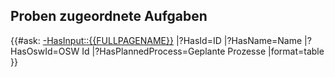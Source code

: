 == Proben zugeordnete Aufgaben ==
{{#ask: [[-HasInput::{{FULLPAGENAME}}]]
|?HasId=ID
|?HasName=Name
|?HasOswId=OSW Id
|?HasPlannedProcess=Geplante Prozesse
|format=table
}}